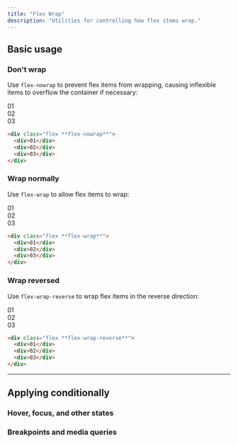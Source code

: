 ```yaml
---
title: "Flex Wrap"
description: "Utilities for controlling how flex items wrap."
---
```




## Basic usage

### Don't wrap

Use `flex-nowrap` to prevent flex items from wrapping, causing inflexible items to overflow the container if necessary:

<Example>
  <div class="flex flex-nowrap gap-4 font-mono text-white text-sm font-bold leading-6 bg-stripes-light-blue rounded-lg">
    <div class="w-2/5 flex-none last:pr-8">
      <div class="p-4 w-full rounded-lg flex items-center justify-center bg-light-blue-500 shadow-lg">01</div>
    </div>
    <div class="w-2/5 flex-none last:pr-8">
      <div class="p-4 w-full rounded-lg flex items-center justify-center bg-light-blue-500 shadow-lg">02</div>
    </div>
    <div class="w-2/5 flex-none last:pr-8">
      <div class="p-4 w-full rounded-lg flex items-center justify-center bg-light-blue-500 shadow-lg">03</div>
    </div>
  </div>
</Example>

```html
<div class="flex **flex-nowrap**">
  <div>01</div>
  <div>02</div>
  <div>03</div>
</div>
```

### Wrap normally

Use `flex-wrap` to allow flex items to wrap:

<Example>
  <div class="flex flex-wrap gap-4 font-mono text-white text-sm font-bold leading-6 bg-stripes-indigo rounded-lg">
    <div class="p-4 w-2/5 rounded-lg flex items-center justify-center bg-indigo-500 shadow-lg">01</div>
    <div class="p-4 w-2/5 rounded-lg flex items-center justify-center bg-indigo-500 shadow-lg">02</div>
    <div class="p-4 w-2/5 rounded-lg flex items-center justify-center bg-indigo-500 shadow-lg">03</div>
  </div>
</Example>

```html
<div class="flex **flex-wrap**">
  <div>01</div>
  <div>02</div>
  <div>03</div>
</div>
```

### Wrap reversed

Use `flex-wrap-reverse` to wrap flex items in the reverse direction:

<Example>
  <div class="flex flex-wrap-reverse gap-4 font-mono text-white text-sm font-bold leading-6 bg-stripes-fuchsia rounded-lg">
    <div class="p-4 w-2/5 rounded-lg flex items-center justify-center bg-fuchsia-500 shadow-lg">01</div>
    <div class="p-4 w-2/5 rounded-lg flex items-center justify-center bg-fuchsia-500 shadow-lg">02</div>
    <div class="p-4 w-2/5 rounded-lg flex items-center justify-center bg-fuchsia-500 shadow-lg">03</div>
  </div>
</Example>

```html
<div class="flex **flex-wrap-reverse**">
  <div>01</div>
  <div>02</div>
  <div>03</div>
</div>
```

---

## <Heading ignore>Applying conditionally</Heading>

### <Heading ignore>Hover, focus, and other states</Heading>

<HoverFocusAndOtherStates defaultClass="flex flex-wrap" featuredClass="flex-wrap-reverse" />

### <Heading ignore>Breakpoints and media queries</Heading>

<BreakpointsAndMediaQueries defaultClass="flex flex-wrap" featuredClass="flex-wrap-reverse" />
